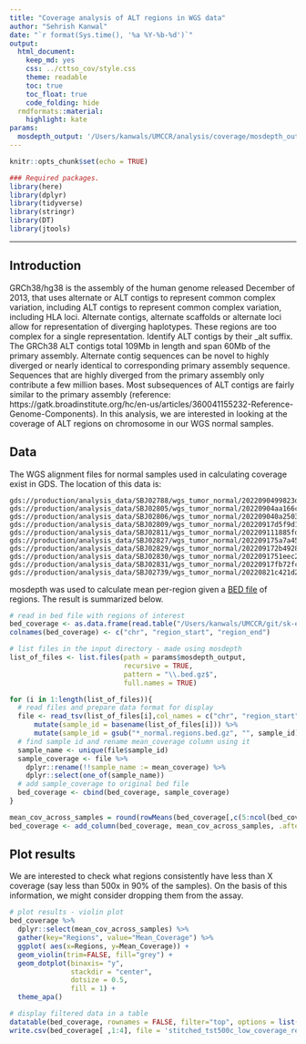 ```yaml
---
title: "Coverage analysis of ALT regions in WGS data"
author: "Sehrish Kanwal"
date: "`r format(Sys.time(), '%a %Y-%b-%d')`"
output:
  html_document:
    keep_md: yes
    css: ../cttso_cov/style.css
    theme: readable
    toc: true
    toc_float: true
    code_folding: hide
  rmdformats::material:
    highlight: kate
params:
  mosdepth_output: '/Users/kanwals/UMCCR/analysis/coverage/mosdepth_output'
---
```


```r
knitr::opts_chunk$set(echo = TRUE)
```

```r
### Required packages.
library(here)
library(dplyr)
library(tidyverse)
library(stringr)
library(DT)
library(jtools)
```

***

## Introduction

GRCh38/hg38 is the assembly of the human genome released December of 2013, that uses alternate or ALT contigs to represent common complex variation, including ALT contigs to represent common complex variation, including HLA loci. Alternate contigs, alternate scaffolds or alternate loci allow for representation of diverging haplotypes. These regions are too complex for a single representation. Identify ALT contigs by their _alt suffix. The GRCh38 ALT contigs total 109Mb in length and span 60Mb of the primary assembly. Alternate contig sequences can be novel to highly diverged or nearly identical to corresponding primary assembly sequence. Sequences that are highly diverged from the primary assembly only contribute a few million bases. Most subsequences of ALT contigs are fairly similar to the primary assembly (reference: https://gatk.broadinstitute.org/hc/en-us/articles/360041155232-Reference-Genome-Components). In this analysis, we are interested in looking at the coverage of ALT regions on chromosome in our WGS normal samples. 

## Data

The WGS alignment files for normal samples used in calculating coverage exist in GDS. The location of this data is:

```
gds://production/analysis_data/SBJ02788/wgs_tumor_normal/2022090499823d77/L2201304_L2201302_dragen/MDX220237_normal.bam
gds://production/analysis_data/SBJ02805/wgs_tumor_normal/20220904aa166c4d/L2201307_L2201306_dragen/PRJ222041_normal.bam
gds://production/analysis_data/SBJ02806/wgs_tumor_normal/202209040a250353/L2201317_L2201308_dragen/PRJ222047_normal.bam
gds://production/analysis_data/SBJ02809/wgs_tumor_normal/20220917d5f9d1f7/L2201370_L2201369_dragen/PRJ222092_normal.bam
gds://production/analysis_data/SBJ02811/wgs_tumor_normal/202209111885fd6f/L2201333_L2201332_dragen/MDX220248_normal.bam
gds://production/analysis_data/SBJ02827/wgs_tumor_normal/202209175a7a450c/L2201366_L2201365_dragen/PRJ222068_normal.bam
gds://production/analysis_data/SBJ02829/wgs_tumor_normal/202209172b49283c/L2201364_L2201363_dragen/MDX220256_normal.bam
gds://production/analysis_data/SBJ02830/wgs_tumor_normal/2022091751eec22b/L2201374_L2201373_dragen/PRJ222096_normal.bam
gds://production/analysis_data/SBJ02831/wgs_tumor_normal/20220917fb72fcff/L2201372_L2201371_dragen/PRJ222093_normal.bam
gds://production/analysis_data/SBJ02739/wgs_tumor_normal/20220821c421d212/L2201209_L2201210_dragen/PRJ222014_normal.bam
```


mosdepth was used to calculate mean per-region given a [BED file](./Alt_contigs_hg38_sorted.bed) of regions. The result is summarized below.


```r
# read in bed file with regions of interest
bed_coverage <- as.data.frame(read.table("/Users/kanwals/UMCCR/git/sk-explore/coverage_alts/Alt_contigs_hg38_sorted.bed", header = FALSE, sep="\t", stringsAsFactors=FALSE))
colnames(bed_coverage) <- c("chr", "region_start", "region_end")

# list files in the input directory - made using mosdepth
list_of_files <- list.files(path = params$mosdepth_output,
                            recursive = TRUE,
                            pattern = "\\.bed.gz$",
                            full.names = TRUE)

for (i in 1:length(list_of_files)){
  # read files and prepare data format for display
  file <- read_tsv(list_of_files[i],col_names = c("chr", "region_start", "region_end", "mean_coverage" ),col_types = "cn") %>%
      mutate(sample_id = basename(list_of_files[i])) %>%
      mutate(sample_id = gsub("*_normal.regions.bed.gz", "", sample_id)) 
  # find sample id and rename mean_coverage column using it
  sample_name <- unique(file$sample_id)
  sample_coverage <- file %>%
    dplyr::rename(!!sample_name := mean_coverage) %>%
    dplyr::select(one_of(sample_name))
  # add sample_coverage to original bed file
  bed_coverage <- cbind(bed_coverage, sample_coverage)
}

mean_cov_across_samples = round(rowMeans(bed_coverage[,c(5:ncol(bed_coverage))]), 2)
bed_coverage <- add_column(bed_coverage, mean_cov_across_samples, .after = 3)

```

## Plot results

We are interested to check what regions consistently have less than X coverage (say less than 500x in 90% of the samples). On the basis of this information, we might consider dropping them from the assay. 


```r
# plot results - violin plot
bed_coverage %>%
  dplyr::select(mean_cov_across_samples) %>%
  gather(key="Regions", value="Mean_Coverage") %>%
  ggplot( aes(x=Regions, y=Mean_Coverage)) +
  geom_violin(trim=FALSE, fill="grey") + 
  geom_dotplot(binaxis= "y",
               stackdir = "center",
               dotsize = 0.5,
               fill = 1) +
  theme_apa()
```

```r
# display filtered data in a table
datatable(bed_coverage, rownames = FALSE, filter="top", options = list(pageLength = 10, scrollX=T, scrollY=T), caption = "Regions consistently with low coverage <500")
write.csv(bed_coverage[ ,1:4], file = 'stitched_tst500c_low_coverage_regions.csv', row.names = FALSE, quote = FALSE)
```



